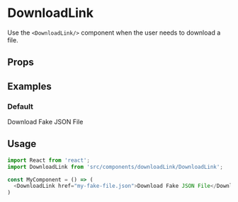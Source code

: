 
<Meta title="Links|DownloadLink" component={DownloadLink}/>

# DownloadLink

Use the `<DownloadLink/>` component when the user needs to download a file.

## Props

<Props of={DownloadLink}/>

## Examples

### Default

<Preview>
  <DownloadLink href="my-fake-file.json">Download Fake JSON File</DownloadLink>
</Preview>

## Usage

```js
import React from 'react';
import DownloadLink from 'src/components/downloadLink/DownloadLink';

const MyComponent = () => (
  <DownloadLink href="my-fake-file.json">Download Fake JSON File</DownloadLink/>
)
```
